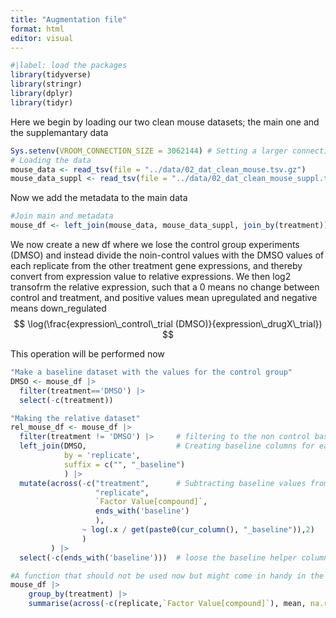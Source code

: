 ```yaml
---
title: "Augmentation file"
format: html
editor: visual
---
```


```r
#|label: load the packages
library(tidyverse)
library(stringr)
library(dplyr)
library(tidyr)
```

Here we begin by loading our two clean mouse datasets; the main one and the supplemantary data

```r
Sys.setenv(VROOM_CONNECTION_SIZE = 3062144) # Setting a larger connection buffer to be able to load the data
# Loading the data
mouse_data <- read_tsv(file = "../data/02_dat_clean_mouse.tsv.gz")
mouse_data_suppl <- read_tsv(file = "../data/02_dat_clean_mouse_suppl.tsv.gz")
```
Now we add the metadata to the main data
```r
#Join main and metadata
mouse_df <- left_join(mouse_data, mouse_data_suppl, join_by(treatment))
```


We now create a new df where we lose the control group experiments (DMSO) and instead divide the noin-control values with the DMSO values of each replicate from the other treatment gene expressions, and thereby convert from expression value to relative expressions. We then log2 transofrm the relative expression, such that a 0 means no change between control and treatment, and positive values mean upregulated and negative means down_regulated
$$
\log(\frac{expression\_control\_trial (DMSO)}{expression\_drugX\_trial})
$$

This operation will be performed now
```r
"Make a baseline dataset with the values for the control group"
DMSO <- mouse_df |> 
  filter(treatment=='DMSO') |> 
  select(-c(treatment))

"Making the relative dataset"
rel_mouse_df <- mouse_df |> 
  filter(treatment != 'DMSO') |>     # filtering to the non control baseline values
  left_join(DMSO,                    # Creating baseline columns for each gene with the baseline values for each replicate 
            by = 'replicate', 
            suffix = c("", "_baseline")
            ) |> 
  mutate(across(-c("treatment",      # Subtracting baseline values from the original gene columns
                   "replicate", 
                   `Factor Value[compound]`, 
                   ends_with('baseline')
                   ),
                ~ log(.x / get(paste0(cur_column(), "_baseline")),2)
                )
         ) |> 
  select(-c(ends_with('baseline')))  # loose the baseline helper columns

```









```r
#A function that should not be used now but might come in handy in the analysis to get the mean across the repetitions
mouse_df |> 
    group_by(treatment) |> 
    summarise(across(-c(replicate,`Factor Value[compound]`), mean, na.rm = TRUE))
  
```





